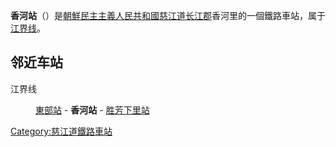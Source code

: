 {{Distinguish|香河站 (中国)}}
{{朝鮮半島車站資訊
|公司色 = blue
|文字色 = 
|站名 = 香河站
|圖片 = 
|pxl = 
|圖片說明 =
|前一站 = [[東部站_(慈江道)|東部]]
|前一站距離 = 2.8
|後一站距離 = 3.1
|後一站 = [[胜芳下里站|胜芳下里]]
|所屬路線 = [[江界线|江界线]]
|距離 = 8.9
|起點站 = [[江界站|江界]]
|諺文 = 향하역
|朝鮮漢字 = 香河驛
|文觀部式 = 
|馬-賴式 = Hyangha-yŏk
|副站名 = 
|車站編號 = 
|停站路線數 = 
|所屬公司 = [[朝鮮民主主義人民共和國鐵道省|朝鮮民主主義人民共和國鐵道省]]
|所在地 =[[慈江道|慈江道]][[长江郡|长江郡]]香河里
|車站構造 = 地面车站
|月台配置 = 
|啟用年月日 =
|廢站年月日 = 
|上下車人次 = 
|統計年度 = 
|轉車 = 
|備註 = 
|全寬備註 = 
}}

'''香河站'''（{{lang-ko|향하역}}）是[[朝鮮民主主義人民共和國|朝鮮民主主義人民共和國]][[慈江道|慈江道]][[长江郡|长江郡]]香河里的一個鐵路車站，属于[[江界线|江界线]]。

==邻近车站==
江界线
:[[東部站_(慈江道)|東部站]] - '''香河站''' - [[胜芳下里站|胜芳下里站]]

{{朝鲜铁路小作品}}

{{江界线}}

[[Category:慈江道鐵路車站|Category:慈江道鐵路車站]]